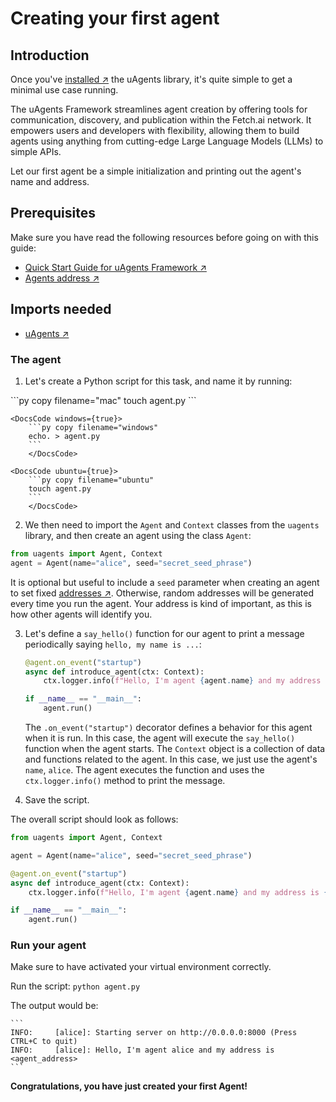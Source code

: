 
# Creating your first agent

## Introduction

Once you've [installed ↗️](/guides/agents/installing-uagent) the uAgents library, it's quite simple to get a minimal use case running.

The uAgents Framework streamlines agent creation by offering tools for communication, discovery, and publication within the Fetch.ai network. It empowers users and developers with flexibility, allowing them to build agents using anything from cutting-edge Large Language Models (LLMs) to simple APIs.

Let our first agent be a simple initialization and printing out the agent's name and address.

## Prerequisites

Make sure you have read the following resources before going on with this guide:

  - [Quick Start Guide for uAgents Framework ↗️](/guides/agents/quickstart)
  - [Agents address ↗️](/guides/agents/getting-started/getting-uagent-address)

## Imports needed

  - [uAgents ↗️](https://pypi.org/project/uagents/)

### The agent

1. Let's create a Python script for this task, and name it by running:

<CodeGroup hasCopy isOSFile>
     <DocsCode mac={true}>
        ```py copy filename="mac"
        touch agent.py
        ```
        </DocsCode>

    <DocsCode windows={true}>
        ```py copy filename="windows"
        echo. > agent.py
        ```
        </DocsCode>

    <DocsCode ubuntu={true}>
        ```py copy filename="ubuntu"
        touch agent.py
        ```
        </DocsCode>
</CodeGroup>

2. We then need to import the `Agent` and `Context` classes from the `uagents` library, and then create an agent using the class `Agent`:

```py copy
from uagents import Agent, Context
agent = Agent(name="alice", seed="secret_seed_phrase")
```

   It is optional but useful to include a `seed` parameter when creating an agent to set fixed [addresses ↗️](/guides/agents/getting-uagent-address). Otherwise, random addresses will be generated every time you run the agent. Your address is kind of important, as this is how other agents will identify you.

3. Let's define a `say_hello()` function for our agent to print a message periodically saying `hello, my name is ...`:

   ```py copy
   @agent.on_event("startup")
   async def introduce_agent(ctx: Context):
       ctx.logger.info(f"Hello, I'm agent {agent.name} and my address is {agent.address}.")

   if __name__ == "__main__":
       agent.run()
   ```

   The `.on_event("startup")` decorator defines a behavior for this agent when it is run. In this case, the agent will execute the `say_hello()` function when the agent starts. The `Context` object is a collection of data and functions related to the agent. In this case, we just use the agent's `name`, `alice`. The agent executes the function and uses the `ctx.logger.info()` method to print the message.

4. Save the script.

The overall script should look as follows:

```py copy filename="agent.py"
from uagents import Agent, Context

agent = Agent(name="alice", seed="secret_seed_phrase")

@agent.on_event("startup")
async def introduce_agent(ctx: Context):
    ctx.logger.info(f"Hello, I'm agent {agent.name} and my address is {agent.address}.")

if __name__ == "__main__":
    agent.run()
```

### Run your agent

Make sure to have activated your virtual environment correctly.

Run the script: `python agent.py`

The output would be:

    ```
    INFO:     [alice]: Starting server on http://0.0.0.0:8000 (Press CTRL+C to quit)
    INFO:     [alice]: Hello, I'm agent alice and my address is <agent_address>
    ```

**Congratulations, you have just created your first Agent!**

